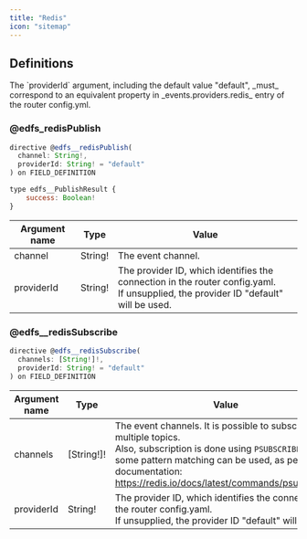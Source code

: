 ```yaml
---
title: "Redis"
icon: "sitemap"
---
```


## Definitions

<Note>
  The `providerId` argument, including the default value "default", _must_ correspond to an equivalent property in _events.providers.redis_ entry of the router config.yml.
</Note>

### @edfs_redisPublish

```js
directive @edfs__redisPublish(
  channel: String!,
  providerId: String! = "default"
) on FIELD_DEFINITION

type edfs__PublishResult {
    success: Boolean!
}
```

| Argument name | Type     | Value                                                                                                                                    |
| ------------- | -------- | ---------------------------------------------------------------------------------------------------------------------------------------- |
| channel       | String\! | The event channel.                                                                                                                       |
| providerId    | String\! | The provider ID, which identifies the connection in the router config.yaml. <br />If unsupplied, the provider ID "default" will be used. |

### @edfs__redisSubscribe

```js
directive @edfs__redisSubscribe(
  channels: [String!]!,
  providerId: String! = "default"
) on FIELD_DEFINITION
```

| Argument name | Type         | Value                                                                                                                                                                                                                                       |
| ------------- | ------------ | ------------------------------------------------------------------------------------------------------------------------------------------------------------------------------------------------------------------------------------------- |
| channels      | [String\!]\! | The event channels. It is possible to subscribe to multiple topics.<br />Also, subscription is done using `PSUBSCRIBE `so some pattern matching can be used, as per redis documentation: https://redis.io/docs/latest/commands/psubscribe/. |
| providerId    | String\!     | The provider ID, which identifies the connection in the router config.yaml. <br />If unsupplied, the provider ID "default" will be used.                                                                                                    |

<CardGroup cols={2}>
  <Card title="Redis" icon="sitemap" horizontal href="/router/event-driven-federated-subscriptions-edfs/redis">
    
  </Card>
</CardGroup>